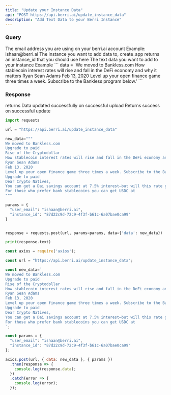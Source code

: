 ```yaml
---
title: "Update your Instance Data"
api: "POST https://api.berri.ai/update_instance_data"
description: "Add Text Data to your Berri Instance"
---
```


### Query

<ParamField query="user_email" type="string" required>
  The email address you are using on your berri.ai account Example:
  ishaan@berri.ai
</ParamField>

<ParamField query="instance_id" type="string" required>
  The instance you want to add data to, create_app returns an instance_id that you should use here
</ParamField>

<ParamField body="data" type="string" required>
    The text data you want to add to your instance
    Example
    ```
    data = 'We moved to Bankless.com How stablecoin interest rates will rise and fall in the DeFi economy and why it matters Ryan Sean Adams Feb 13, 2020 Level up your open finance game three times a week. Subscribe to the Bankless program below.'
    ```
</ParamField>

### Response

<ResponseField name="message" type="string">
    returns Data updated successfully on successful upload
</ResponseField>

<ResponseField name="status" type="string">
  Returns success on successful update 
</ResponseField>

<RequestExample>

```python python
import requests

url = "https://api.berri.ai/update_instance_data"

new_data="""
We moved to Bankless.com
Upgrade to paid
Rise of the Cryptodollar
How stablecoin interest rates will rise and fall in the DeFi economy and why it matters
Ryan Sean Adams
Feb 13, 2020
Level up your open finance game three times a week. Subscribe to the Bankless program below.
Upgrade to paid
Dear Crypto Natives,
You can get a Dai savings account at 7.5% interest—but will this rate go up or down?
For those who prefer bank stablecoins you can get USDC at 
"""

params = {
  "user_email": "ishaan@berri.ai",
  "instance_id": "87d22c9d-72c9-4f3f-b61c-6a07bae0ca99"
}


response = requests.post(url, params=params, data={'data': new_data})

print(response.text)

```

```javascript javascript
const axios = require('axios');

const url = "https://api.berri.ai/update_instance_data";

const new_data=`
We moved to Bankless.com
Upgrade to paid
Rise of the Cryptodollar
How stablecoin interest rates will rise and fall in the DeFi economy and why it matters
Ryan Sean Adams
Feb 13, 2020
Level up your open finance game three times a week. Subscribe to the Bankless program below.
Upgrade to paid
Dear Crypto Natives,
You can get a Dai savings account at 7.5% interest—but will this rate go up or down?
For those who prefer bank stablecoins you can get USDC at
`;

const params = {
  "user_email": "ishaan@berri.ai",
  "instance_id": "87d22c9d-72c9-4f3f-b61c-6a07bae0ca99"
};

axios.post(url, { data: new_data }, { params })
  .then(response => {
    console.log(response.data);
  })
  .catch(error => {
    console.log(error);
  });

```

</RequestExample>
